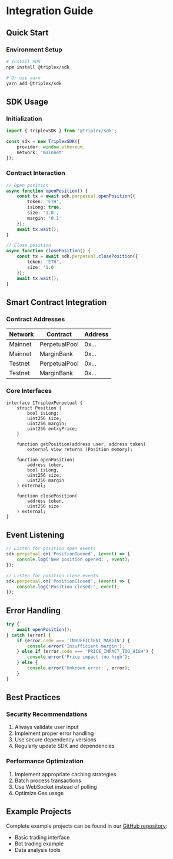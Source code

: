 # Integration Guide

## Quick Start

### Environment Setup

```bash
# Install SDK
npm install @triplex/sdk

# Or use yarn
yarn add @triplex/sdk
```

## SDK Usage

### Initialization

```typescript
import { TriplexSDK } from '@triplex/sdk';

const sdk = new TriplexSDK({
    provider: window.ethereum,
    network: 'mainnet'
});
```

### Contract Interaction

```typescript
// Open position
async function openPosition() {
    const tx = await sdk.perpetual.openPosition({
        token: 'ETH',
        isLong: true,
        size: '1.0',
        margin: '0.1'
    });
    await tx.wait();
}

// Close position
async function closePosition() {
    const tx = await sdk.perpetual.closePosition({
        token: 'ETH',
        size: '1.0'
    });
    await tx.wait();
}
```

## Smart Contract Integration

### Contract Addresses

| Network | Contract | Address |
|---------|----------|---------|
| Mainnet | PerpetualPool | 0x... |
| Mainnet | MarginBank | 0x... |
| Testnet | PerpetualPool | 0x... |
| Testnet | MarginBank | 0x... |

### Core Interfaces

```solidity
interface ITriplexPerpetual {
    struct Position {
        bool isLong;
        uint256 size;
        uint256 margin;
        uint256 entryPrice;
    }

    function getPosition(address user, address token) 
        external view returns (Position memory);

    function openPosition(
        address token,
        bool isLong,
        uint256 size,
        uint256 margin
    ) external;

    function closePosition(
        address token,
        uint256 size
    ) external;
}
```

## Event Listening

```typescript
// Listen for position open events
sdk.perpetual.on('PositionOpened', (event) => {
    console.log('New position opened:', event);
});

// Listen for position close events
sdk.perpetual.on('PositionClosed', (event) => {
    console.log('Position closed:', event);
});
```

## Error Handling

```typescript
try {
    await openPosition();
} catch (error) {
    if (error.code === 'INSUFFICIENT_MARGIN') {
        console.error('Insufficient margin');
    } else if (error.code === 'PRICE_IMPACT_TOO_HIGH') {
        console.error('Price impact too high');
    } else {
        console.error('Unknown error:', error);
    }
}
```

## Best Practices

### Security Recommendations

1. Always validate user input
2. Implement proper error handling
3. Use secure dependency versions
4. Regularly update SDK and dependencies

### Performance Optimization

1. Implement appropriate caching strategies
2. Batch process transactions
3. Use WebSocket instead of polling
4. Optimize Gas usage

## Example Projects

Complete example projects can be found in our [GitHub repository](https://github.com/your-org/triplex-examples):

- Basic trading interface
- Bot trading example
- Data analysis tools 